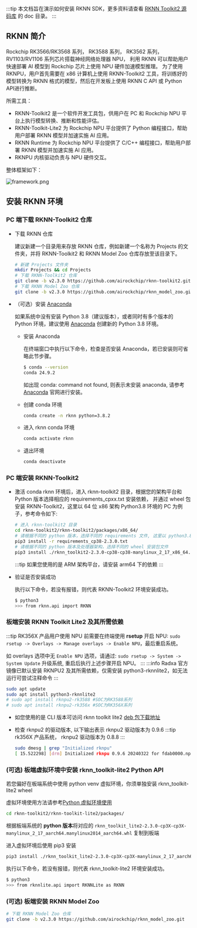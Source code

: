 :::tip
本文档旨在演示如何安装 RKNN SDK，更多资料请查看 [RKNN Toolkit2 源码库](https://github.com/rockchip-linux/rknn-toolkit2) 的 doc 目录。
:::

## RKNN 简介

Rockchip RK3566/RK3568 系列， RK3588 系列， RK3562 系列， RV1103/RV1106 系列芯片搭载神经网络处理器 NPU，
利用 RKNN 可以帮助用户快速部署 AI 模型到 Rockchip 芯片上使用 NPU 硬件加速模型推理。
为了使用 RKNPU，用户首先需要在 x86 计算机上使用 RKNN-Toolkit2 工具，将训练好的模型转换为 RKNN 格式的模型，然后在开发板上使用 RKNN C API 或 Python API进行推断。

所需工具：

- RKNN-Toolkit2 是一个软件开发工具包，供用户在 PC 和 Rockchip NPU 平台上执行模型转换、推断和性能评估。
- RKNN-Toolkit-Lite2 为 Rockchip NPU 平台提供了 Python 编程接口，帮助用户部署 RKNN 模型并加速实施 AI 应用。
- RKNN Runtime 为 Rockchip NPU 平台提供了 C/C++ 编程接口，帮助用户部署 RKNN 模型并加速实施 AI 应用。
- RKNPU 内核驱动负责与 NPU 硬件交互。

整体框架如下：

![framework.png](/img/general-tutorial/rknn/framework.webp)

## 安装 RKNN 环境

### PC 端下载 RKNN-Toolkit2 仓库

- 下载 RKNN 仓库

  建议新建一个目录用来存放 RKNN 仓库，例如新建一个名称为 Projects 的文件夹，并将
  RKNN-Toolkit2 和 RKNN Model Zoo 仓库存放至该目录下。

    <NewCodeBlock tip="X86 Linux PC" type="PC">

  ```bash
  # 新建 Projects 文件夹
  mkdir Projects && cd Projects
  # 下载 RKNN-Toolkit2 仓库
  git clone -b v2.3.0 https://github.com/airockchip/rknn-toolkit2.git
  # 下载 RKNN Model Zoo 仓库
  git clone -b v2.3.0 https://github.com/airockchip/rknn_model_zoo.git
  ```

    </NewCodeBlock>

- （可选）安装 [Anaconda](https://www.anaconda.com/)

  如果系统中没有安装 Python 3.8（建议版本），或者同时有多个版本的 Python 环境，建议使用 [Anaconda](https://www.anaconda.com/) 创建新的 Python 3.8 环境。

  - 安装 Anaconda

    在终端窗口中执行以下命令，检查是否安装 Anaconda，若已安装则可省略此节步骤。

    <NewCodeBlock tip="X86 Linux PC" type="PC">

    ```bash
    $ conda --version
    conda 24.9.2
    ```

    </NewCodeBlock>

    如出现 conda: command not found, 则表示未安装 anaconda, 请参考 [Anaconda](https://www.anaconda.com/) 官网进行安装。

  - 创建 conda 环境

    <NewCodeBlock tip="X86 Linux PC" type="PC">

    ```bash
    conda create -n rknn python=3.8.2
    ```

    </NewCodeBlock>

  - 进入 rknn conda 环境

    <NewCodeBlock tip="X86 Linux PC" type="PC">

    ```bash
    conda activate rknn
    ```

    </NewCodeBlock>

  - 退出环境

    <NewCodeBlock tip="X86 Linux PC" type="PC">

    ```bash
    conda deactivate
    ```

    </NewCodeBlock>

### PC 端安装 RKNN-Toolkit2

- 激活 conda rknn 环境后，进入 rknn-toolkit2 目录，根据您的架构平台和 Python 版本选择相应的 requirements_cpxx.txt 安装依赖，
  并通过 wheel 包安装 RKNN-Toolkit2，这里以 64 位 x86 架构 Python3.8 环境的 PC 为例子，参考命令如下:

    <NewCodeBlock tip="X86 Linux PC" type="PC">

  ```bash
  # 进入 rknn-toolkit2 目录
  cd rknn-toolkit2/rknn-toolkit2/packages/x86_64/
  # 请根据不同的 python 版本，选择不同的 requirements 文件, 这里以 python3.8 为例子
  pip3 install -r requirements_cp38-2.3.0.txt
  # 请根据不同的 python 版本及处理器架构，选择不同的 wheel 安装包文件
  pip3 install ./rknn_toolkit2-2.3.0-cp38-cp38-manylinux_2_17_x86_64.manylinux2014_x86_64.whl
  ```

    </NewCodeBlock>

  :::tip
  如果您使用的是 ARM 架构平台，请安装 arm64 下的依赖
  :::

- 验证是否安装成功

  执行以下命令，若没有报错，则代表 RKNN-Toolkit2 环境安装成功。

  <NewCodeBlock tip="X86 Linux PC" type="host">

  ```bash
  $ python3
  >>> from rknn.api import RKNN
  ```

  </NewCodeBlock>

### 板端安装 RKNN Toolkit Lite2 及其所需依赖

:::tip
RK356X 产品用户使用 NPU 前需要在终端使用 **rsetup** 开启 NPU: `sudo rsetup -> Overlays -> Manage overlays -> Enable NPU`，最后重启系统。

如 overlays 选项中无 `Enable NPU` 选项，请通过: `sudo rsetup -> System -> System Update` 升级系统, 重启后执行上述步骤开启 NPU。
:::
:::info
Radxa 官方镜像已默认安装 RKNPU2 及其所需依赖，仅需安装 python3-rknnlite2，如无法运行可尝试注释命令
:::

  <NewCodeBlock tip="Radxa OS" type="device">

```bash
sudo apt update
sudo apt install python3-rknnlite2
# sudo apt install rknpu2-rk3588 #SOC为RK3588系列
# sudo apt install rknpu2-rk356x #SOC为RK356X系列
```

  </NewCodeBlock>

- 如您使用的是 CLI 版本可访问 rknn toolkit lite2 [deb 包下载地址](https://github.com/radxa-pkg/rknn2/releases)

- 检查 rknpu2 的驱动版本, 以下输出表示 rknpu2 驱动版本为 0.9.6
  :::tip
  rk356X 产品系统， rknpu2 驱动版本为 0.8.8
  :::

  <NewCodeBlock tip="Radxa OS" type="device">

  ```bash
  sudo dmesg | grep "Initialized rknpu"
  [ 15.522298] [drm] Initialized rknpu 0.9.6 20240322 for fdab0000.npu on minor 1
  ```

  </NewCodeBlock>

### (可选) 板端虚拟环境中安装 rknn_toolkit-lite2 Python API

若您偏好在板端系统中使用 python venv 虚拟环境，你须单独安装 rknn_toolkit-lite2 wheel

虚拟环境使用方法请参考[Python 虚拟环境使用](./venv_usage)

  <NewCodeBlock tip="Radxa OS" type="device">

```bash
cd rknn-toolkit2/rknn-toolkit-lite2/packages/
```

  </NewCodeBlock>

根据板端系统的 **python 版本**将对应的 `rknn_toolkit_lite2-2.3.0-cp3X-cp3X-manylinux_2_17_aarch64.manylinux2014_aarch64.whl` 复制到板端

进入虚拟环境后使用 pip3 安装

  <NewCodeBlock tip="Radxa OS" type="device">

```bash
pip3 install ./rknn_toolkit_lite2-2.3.0-cp3X-cp3X-manylinux_2_17_aarch64.manylinux2014_aarch64.whl
```

  </NewCodeBlock>

执行以下命令，若没有报错，则代表 rknn_toolkit-lite2 环境安装成功。

  <NewCodeBlock tip="Radxa OS" type="device">

```bash
$ python3
>>> from rknnlite.api import RKNNLite as RKNN
```

  </NewCodeBlock>

### (可选) 板端安装 RKNN Model Zoo

  <NewCodeBlock tip="Radxa OS" type="device">

```bash
# 下载 RKNN Model Zoo 仓库
git clone -b v2.3.0 https://github.com/airockchip/rknn_model_zoo.git
```

  </NewCodeBlock>
